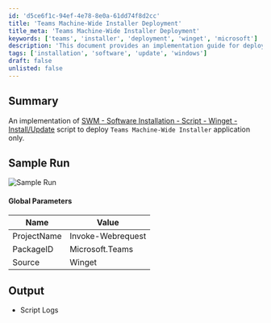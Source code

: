 ```yaml
---
id: 'd5ce6f1c-94ef-4e78-8e0a-61dd74f8d2cc'
title: 'Teams Machine-Wide Installer Deployment'
title_meta: 'Teams Machine-Wide Installer Deployment'
keywords: ['teams', 'installer', 'deployment', 'winget', 'microsoft']
description: 'This document provides an implementation guide for deploying the Teams Machine-Wide Installer application using a script based on the SWM - Software Installation - Script - Winget. It includes parameters, sample runs, and output logs for effective deployment.'
tags: ['installation', 'software', 'update', 'windows']
draft: false
unlisted: false
---
```

## Summary

An implementation of [SWM - Software Installation - Script - Winget - Install/Update](https://proval.itglue.com/DOC-5078775-11956636) script to deploy `Teams Machine-Wide Installer` application only.

## Sample Run

![Sample Run](../../../static/img/Winget---InstallUpdate---Teams/image_1.png)

#### Global Parameters

| Name        | Value               |
|-------------|---------------------|
| ProjectName | Invoke-Webrequest    |
| PackageID   | Microsoft.Teams      |
| Source      | Winget               |

## Output

- Script Logs












